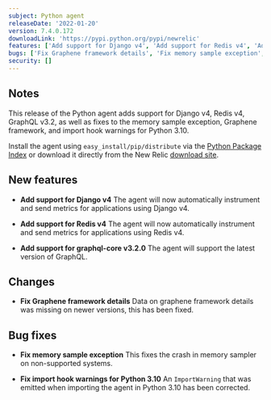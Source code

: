 ```yaml
---
subject: Python agent
releaseDate: '2022-01-20'
version: 7.4.0.172
downloadLink: 'https://pypi.python.org/pypi/newrelic'
features: ['Add support for Django v4', 'Add support for Redis v4', 'Add support for graphql-core v3.2.0']
bugs: ['Fix Graphene framework details', 'Fix memory sample exception', 'Fix import hook warnings for Python 3.10']
security: []
---
```


## Notes

This release of the Python agent adds support for Django v4, Redis v4, GraphQL v3.2, as well as fixes to the memory sample exception, Graphene framework, and import hook warnings for Python 3.10.

Install the agent using `easy_install/pip/distribute` via the [Python Package Index](https://pypi.python.org/pypi/newrelic) or download it directly from the New Relic [download site](http://download.newrelic.com/python_agent/release).

## New features

* **Add support for Django v4**
  The agent will now automatically instrument and send metrics for applications using Django v4.

* **Add support for Redis v4**
  The agent will now automatically instrument and send metrics for applications using Redis v4.

* **Add support for graphql-core v3.2.0**
  The agent will support the latest version of GraphQL.

## Changes

* **Fix Graphene framework details**
  Data on graphene framework details was missing on newer versions, this has been fixed.

## Bug fixes

* **Fix memory sample exception**
  This fixes the crash in memory sampler on non-supported systems.

* **Fix import hook warnings for Python 3.10**
  An `ImportWarning` that was emitted when importing the agent in Python 3.10 has been corrected.
